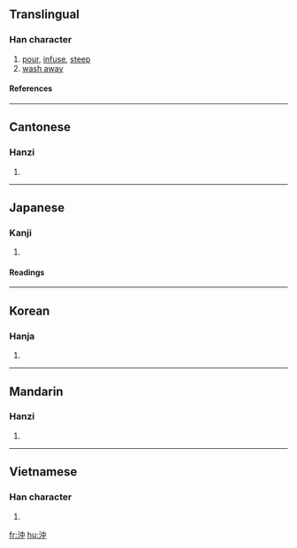 {{see|冲|盅}}

==Translingual==
===Han character===
{{Han char|rn=85|rad=水|as=04|sn=7|four=3510<sub>6</sub>|canj=水中 (EL)}}
# [[pour]], [[infuse]], [[steep]]
# [[wash away]]
====References====
{{Han ref|kx=0611.180|dkj=17209|dj=1004.080|hdz=31565.030|uh=6C96|ud=27798|bh=A852|bd=43090}}
----
==Cantonese==
===Hanzi===
{{yue-hanzi|jyut=|y=chung1}}
# {{defn|Cantonese}}
----
==Japanese==
===Kanji===
{{ja-kanji|grade=c|rs=水04}}
# {{defn|Japanese}} 
====Readings====
{{ja-readings|on=[[ちゅう]] (chū)|kun=[[おき]] (oki; [[offing]]), [[わく]] (waku)}}
----
==Korean==
===Hanja===
{{ko-hanja|hangeul=충|eumhun=|rv=chung|mr=ch'ung|y=chwung}}
# {{defn|Korean}}
----
==Mandarin==
===Hanzi===
{{cmn-hanzi|sim=冲|pin=[[chōng]] ([[chong1]]), [[shà]] ([[sha4]]), [[suō]] ([[suo1]])|wg=ch'ung<sup>1</sup>, sha<sup>4</sup>, so<sup>1</sup>}}
# {{defn|Mandarin}}
----
==Vietnamese==
===Han character===
{{vi-hantu|trùng}}
# {{defn|Vietnamese}}

[[fr:沖]]
[[hu:沖]]